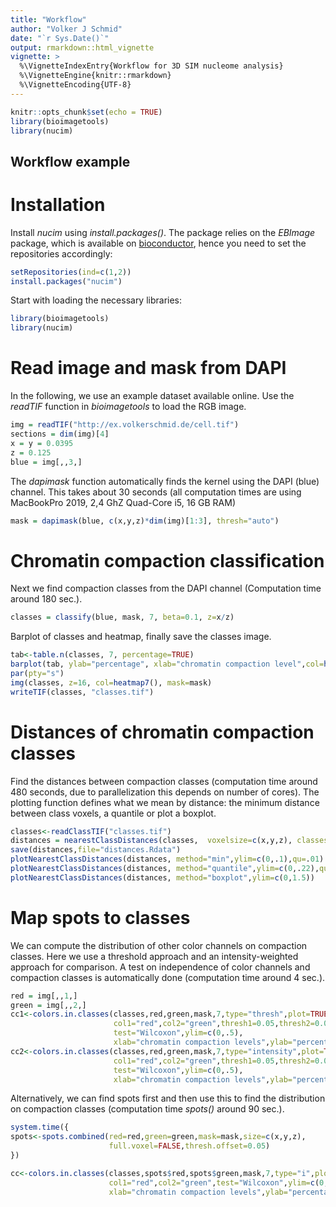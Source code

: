 ```yaml
---
title: "Workflow"
author: "Volker J Schmid"
date: "`r Sys.Date()`"
output: rmarkdown::html_vignette
vignette: >
  %\VignetteIndexEntry{Workflow for 3D SIM nucleome analysis}
  %\VignetteEngine{knitr::rmarkdown}
  %\VignetteEncoding{UTF-8}
---
```


```r
knitr::opts_chunk$set(echo = TRUE)
library(bioimagetools)
library(nucim)
```

## Workflow example
# Installation

Install *nucim* using *install.packages()*. The package relies on the *EBImage* package, which is available on [bioconductor](https://www.bioconductor.org), hence you need to set the repositories accordingly:

```r
setRepositories(ind=c(1,2))
install.packages("nucim")
```

Start with loading the necessary libraries:
```r
library(bioimagetools)
library(nucim)
```

# Read image and mask from DAPI
In the following, we use an example dataset available online. Use the *readTIF* function in *bioimagetools* to load the RGB image.

```r
img = readTIF("http://ex.volkerschmid.de/cell.tif")
sections = dim(img)[4]
x = y = 0.0395
z = 0.125
blue = img[,,3,] 
```

The *dapimask* function automatically finds the kernel using the DAPI (blue) channel. This takes about 30 seconds (all computation times are using MacBookPro 2019, 2,4 GhZ Quad-Core i5, 16 GB RAM)

```r
mask = dapimask(blue, c(x,y,z)*dim(img)[1:3], thresh="auto")
```
# Chromatin compaction classification

Next we find compaction classes from the DAPI channel (Computation time around 180 sec.).

```r
classes = classify(blue, mask, 7, beta=0.1, z=x/z)
```

Barplot of classes and heatmap, finally save the classes image.

```r
tab<-table.n(classes, 7, percentage=TRUE)
barplot(tab, ylab="percentage", xlab="chromatin compaction level",col=heatmap7())
par(pty="s")
img(classes, z=16, col=heatmap7(), mask=mask)
writeTIF(classes, "classes.tif")
```


# Distances of chromatin compaction classes

Find the distances between compaction classes (computation time around 480 seconds, due to parallelization this depends on number of cores). The plotting function defines what we mean by distance: the minimum distance between class voxels, a quantile or plot a boxplot.

```r
classes<-readClassTIF("classes.tif")
distances = nearestClassDistances(classes,  voxelsize=c(x,y,z), classes=7, cores=4L)
save(distances,file="distances.Rdata")
plotNearestClassDistances(distances, method="min",ylim=c(0,.1),qu=.01)
plotNearestClassDistances(distances, method="quantile",ylim=c(0,.22),qu=.01)
plotNearestClassDistances(distances, method="boxplot",ylim=c(0,1.5))
```

# Map spots to classes

We can compute the distribution of other color channels on compaction classes. Here we use a threshold approach and an intensity-weighted approach for comparison. A test on independence of color channels and compaction classes is automatically done (computation  time around 4 sec.).

```r
red = img[,,1,]
green = img[,,2,]
cc1<-colors.in.classes(classes,red,green,mask,7,type="thresh",plot=TRUE,
                       col1="red",col2="green",thresh1=0.05,thresh2=0.05,
                       test="Wilcoxon",ylim=c(0,.5),
                       xlab="chromatin compaction levels",ylab="percentage")
cc2<-colors.in.classes(classes,red,green,mask,7,type="intensity",plot=TRUE,
                       col1="red",col2="green",thresh1=0.05,thresh2=0.05,
                       test="Wilcoxon",ylim=c(0,.5),
                       xlab="chromatin compaction levels",ylab="percentage")
```

Alternatively, we can find spots first and then use this to find the distribution on compaction classes (computation time *spots()* around 90 sec.). 

```r
system.time({
spots<-spots.combined(red=red,green=green,mask=mask,size=c(x,y,z),
                      full.voxel=FALSE,thresh.offset=0.05)
})
```
```r
cc<-colors.in.classes(classes,spots$red,spots$green,mask,7,type="i",plot=TRUE,
                      col1="red",col2="green",test="Wilcoxon",ylim=c(0,.8),
                      xlab="chromatin compaction levels",ylab="percentage")
```
